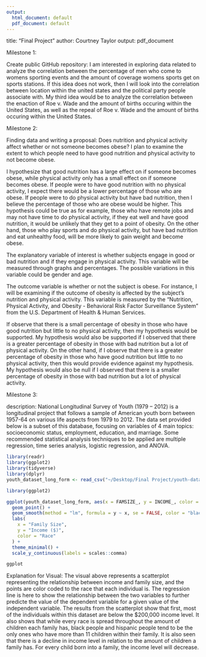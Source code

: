 ```yaml
---
output:
  html_document: default
  pdf_document: default
---
```


title: "Final Project" author: Courtney Taylor output: pdf_document

Milestone 1:

Create public GitHub repository: I am interested in exploring data related to analyze the correlation between the percentage of men who come to womens sporting events and the amount of coverage womens sports get on sports stations. If this idea does not work, then I will look into the correlation between location within the united states and the political party people associate with. My third idea would be to analyze the correlation between the enaction of Roe v. Wade and the amount of births occuring within the United States, as well as the repeal of Roe v. Wade and the amount of births occuring within the United States.

Milestone 2:

Finding data and writing a proposal: Does nutrition and physical activity affect whether or not someone becomes obese? I plan to examine the extent to which people need to have good nutrition and physical activity to not become obese.

I hypothesize that good nutrition has a large effect on if someone becomes obese, while physical activity only has a small effect on if someone becomes obese. If people were to have good nutrition with no physical activity, I expect there would be a lower percentage of those who are obese. If people were to do physical activity but have bad nutrition, then I believe the percentage of those who are obese would be higher. This hypothesis could be true as for example, those who have remote jobs and may not have time to do physical activity, if they eat well and have good nutrition, it would be unlikely that they get to a point of obesity. On the other hand, those who play sports and do physical activity, but have bad nutrition and eat unhealthy food, will be more likely to gain weight and become obese.

The explanatory variable of interest is whether subjects engage in good or bad nutrition and if they engage in physical activity. This variable will be measured through graphs and percentages. The possible variations in this variable could be gender and age.

The outcome variable is whether or not the subject is obese. For instance, I will be examining if the outcome of obesity is affected by the subject's nutrition and physical activity. This variable is measured by the "Nutrition, Physical Activity, and Obesity - Behavioral Risk Factor Surveillance System" from the U.S. Department of Health & Human Services.

If observe that there is a small percentage of obesity in those who have good nutrition but little to no physical activity, then my hypothesis would be supported. My hypothesis would also be supported if I observed that there is a greater percentage of obesity in those with bad nutrition but a lot of physical activity. On the other hand, if I observe that there is a greater percentage of obesity in those who have good nutrition but little to no physical activity, then this would provide evidence against my hypothesis. My hypothesis would also be null if I observed that there is a smaller percentage of obesity in those with bad nutrition but a lot of physical activity.

Milestone 3:

description: National Longitudinal Survey of Youth (1979 -- 2012) is a longitudinal project that follows a sample of American youth born between 1957-64 on various life aspects from 1979 to 2012. The data set provided below is a subset of this database, focusing on variables of 4 main topics: socioeconomic status, employment, education, and marriage. Some recommended statistical analysis techniques to be applied are multiple regression, time series analysis, logistic regression, and ANOVA.

```r
library(readr)
library(ggplot2)
library(tidyverse)
library(dplyr)
youth_dataset_long_form <- read_csv("~/Desktop/Final Project/youth-dataset-long-form.csv")
```

```r
library(ggplot2)

ggplot(youth_dataset_long_form, aes(x = FAMSIZE_, y = INCOME_, color = SAMPLE_RACE)) +
  geom_point() +
  geom_smooth(method = "lm", formula = y ~ x, se = FALSE, color = "black") +
  labs(
    x = "Family Size",
    y = "Income ($)",
    color = "Race"
  ) +
  theme_minimal() +
  scale_y_continuous(labels = scales::comma)

ggplot
```

Explanation for Visual: The visual above represents a scatterplot representing the relationship between income and family size, and the points are color coded to the race that each individual is. The regression line is here to show the relationship between the two variables to further predicte the value of the dependent variable for a given value of the independent variable. The results from the scatterplot show that first, most of the individuals within this dataset are below the \$200,000 income level. It also shows that while every race is spread throughout the amount of children each family has, black people and hispanic people tend to be the only ones who have more than 11 children within their family. It is also seen that there is a decline in income level in relation to the amount of children a family has. For every child born into a family, the income level will decrease.
